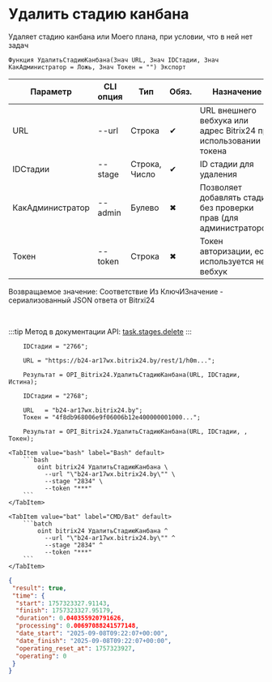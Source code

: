 ﻿---
sidebar_position: 3
description: Удалить стадию канбана и другие функции для работы с Bitrix24 в Открытом пакете интеграций - бесплатной open-source библиотеке интеграций для 1С:Предприятие 8, OneScript и CLI
keywords: [1C, 1С, 1С:Предприятие, 1С:Предприятие 8.3, API, Интеграция, Сервисы, Обмен, OneScript, CLI, Bitrix24]
---


# Удалить стадию канбана
 Удаляет стадию канбана или Моего плана, при условии, что в ней нет задач



`Функция УдалитьСтадиюКанбана(Знач URL, Знач IDСтадии, Знач КакАдминистратор = Ложь, Знач Токен = "") Экспорт`

  | Параметр | CLI опция | Тип | Обяз. | Назначение |
  |-|-|-|-|-|
  | URL | --url | Строка | &#x2714; | URL внешнего вебхука или адрес Bitrix24 при использовании токена |
  | IDСтадии | --stage | Строка, Число | &#x2714; | ID стадии для удаления |
  | КакАдминистратор | --admin | Булево | &#x2716; | Позволяет добавлять стадии без проверки прав (для администраторов) |
  | Токен | --token | Строка | &#x2716; | Токен авторизации, если используется не вебхук |

  
  Возвращаемое значение:   Соответствие Из КлючИЗначение - сериализованный JSON ответа от Bitrxi24

<br/>

:::tip
Метод в документации API: [task.stages.delete](https://dev.1c-bitrix.ru/rest_help/tasks/task/kanban/task_stages_delete.php)
:::
<br/>



```bsl title="Пример использования для 1С:Предприятие/OneScript"
    IDСтадии = "2766";

    URL = "https://b24-ar17wx.bitrix24.by/rest/1/h0m...";

    Результат = OPI_Bitrix24.УдалитьСтадиюКанбана(URL, IDСтадии, Истина);

    IDСтадии = "2768";

    URL   = "b24-ar17wx.bitrix24.by";
    Токен = "4f8db968006e9f06006b12e400000001000...";

    Результат = OPI_Bitrix24.УдалитьСтадиюКанбана(URL, IDСтадии, , Токен);
```
    

 <Tabs>
  
    <TabItem value="bash" label="Bash" default>
        ```bash
            oint bitrix24 УдалитьСтадиюКанбана \
              --url "\"b24-ar17wx.bitrix24.by\"" \
              --stage "2834" \
              --token "***"
        ```
    </TabItem>
  
    <TabItem value="bat" label="CMD/Bat" default>
        ```batch
            oint bitrix24 УдалитьСтадиюКанбана ^
              --url "\"b24-ar17wx.bitrix24.by\"" ^
              --stage "2834" ^
              --token "***"
        ```
    </TabItem>
</Tabs>


```json title="Результат"
{
 "result": true,
 "time": {
  "start": 1757323327.91143,
  "finish": 1757323327.95179,
  "duration": 0.040355920791626,
  "processing": 0.00697088241577148,
  "date_start": "2025-09-08T09:22:07+00:00",
  "date_finish": "2025-09-08T09:22:07+00:00",
  "operating_reset_at": 1757323927,
  "operating": 0
 }
}
```
